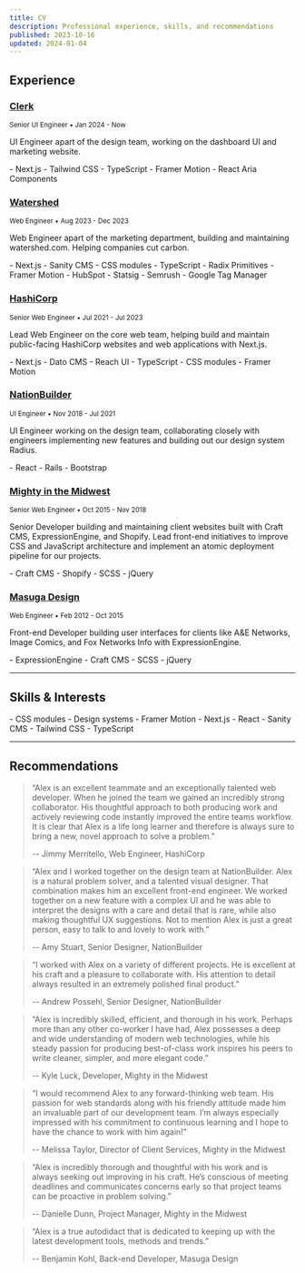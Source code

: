 ```yaml
---
title: CV
description: Professional experience, skills, and recommendations
published: 2023-10-16
updated: 2024-01-04
---
```



## Experience

<Spacer height="lg" />

### [Clerk](https://clerk.com)

<small>Senior UI Engineer &bull; Jan 2024 - Now</small>

UI Engineer apart of the design team, working on the dashboard UI and marketing website.

<Columns>
- Next.js
- Tailwind CSS
- TypeScript
- Framer Motion
- React Aria Components
</Columns>

<Spacer height="lg" />

### [Watershed](https://watershed.com)

<small>Web Engineer &bull; Aug 2023 - Dec 2023</small>

Web Engineer apart of the marketing department, building and maintaining watershed.com. Helping companies cut carbon.

<Columns>
- Next.js
- Sanity CMS
- CSS modules
- TypeScript
- Radix Primitives
- Framer Motion
- HubSpot
- Statsig
- Semrush
- Google Tag Manager
</Columns>

<Spacer height="lg" />

### [HashiCorp](https://hashicorp.com)

<small>Senior Web Engineer &bull; Jul 2021 - Jul 2023</small>

Lead Web Engineer on the core web team, helping build and maintain public-facing HashiCorp websites and web applications with Next.js.

<Columns>
- Next.js
- Dato CMS
- Reach UI
- TypeScript
- CSS modules
- Framer Motion
</Columns>

<Spacer height="lg" />

### [NationBuilder](https://nationbuilder.com/)

<small>UI Engineer &bull; Nov 2018 - Jul 2021</small>

UI Engineer working on the design team, collaborating closely with engineers implementing new features and building out our design system Radius.

<Columns>
- React
- Rails
- Bootstrap
</Columns>

<Spacer height="lg" />

### [Mighty in the Midwest](https://mightyinthemidwest.com/)

<small>Senior Web Engineer &bull; Oct 2015 - Nov 2018</small>

Senior Developer building and maintaining client websites built with Craft CMS, ExpressionEngine, and Shopify. Lead front-end initiatives to improve CSS and JavaScript architecture and implement an atomic deployment pipeline for our projects.

<Columns>
- Craft CMS
- Shopify
- SCSS
- jQuery
</Columns>

<Spacer height="lg" />

### [Masuga Design](https://gomasuga.com)

<small>Web Engineer &bull; Feb 2012 - Oct 2015</small>

Front-end Developer building user interfaces for clients like A&E Networks, Image Comics, and Fox Networks Info with ExpressionEngine.

<Columns>
- ExpressionEngine
- Craft CMS
- SCSS
- jQuery
</Columns>

---

## Skills & Interests

<Spacer height="lg" />

<Columns>
- CSS modules
- Design systems
- Framer Motion
- Next.js
- React
- Sanity CMS
- Tailwind CSS
- TypeScript
</Columns>

---

## Recommendations

<Spacer height="lg" />

> “Alex is an excellent teammate and an exceptionally talented web developer. When he joined the team we gained an incredibly strong collaborator. His thoughtful approach to both producing work and actively reviewing code instantly improved the entire teams workflow. It is clear that Alex is a life long learner and therefore is always sure to bring a new, novel approach to solve a problem.”
>
> -- Jimmy Merritello, Web Engineer, HashiCorp

<Spacer height="lg" />

> “Alex and I worked together on the design team at NationBuilder. Alex is a natural problem solver, and a talented visual designer. That combination makes him an excellent front-end engineer. We worked together on a new feature with a complex UI and he was able to interpret the designs with a care and detail that is rare, while also making thoughtful UX suggestions. Not to mention Alex is just a great person, easy to talk to and lovely to work with.”
>
> -- Amy Stuart, Senior Designer, NationBuilder

<Spacer height="lg" />

> “I worked with Alex on a variety of different projects. He is excellent at his craft and a pleasure to collaborate with. His attention to detail always resulted in an extremely polished final product.”
>
> -- Andrew Possehl, Senior Designer, NationBuilder

<Spacer height="lg" />

> “Alex is incredibly skilled, efficient, and thorough in his work. Perhaps more than any other co-worker I have had, Alex possesses a deep and wide understanding of modern web technologies, while his steady passion for producing best-of-class work inspires his peers to write cleaner, simpler, and more elegant code.”
>
> -- Kyle Luck, Developer, Mighty in the Midwest

<Spacer height="lg" />

> “I would recommend Alex to any forward-thinking web team. His passion for web standards along with his friendly attitude made him an invaluable part of our development team. I’m always especially impressed with his commitment to continuous learning and I hope to have the chance to work with him again!”
>
> -- Melissa Taylor, Director of Client Services, Mighty in the Midwest

<Spacer height="lg" />

> “Alex is incredibly thorough and thoughtful with his work and is always seeking out improving in his craft. He’s conscious of meeting deadlines and communicates concerns early so that project teams can be proactive in problem solving.”
>
> -- Danielle Dunn, Project Manager, Mighty in the Midwest

<Spacer height="lg" />

> “Alex is a true autodidact that is dedicated to keeping up with the latest development tools, methods and trends.”
>
> -- Benjamin Kohl, Back-end Developer, Masuga Design